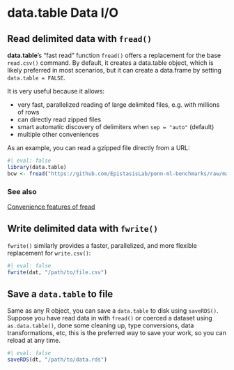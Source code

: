 # data.table Data I/O {#sec-dtdataio}

## Read delimited data with `fread()`

**data.table**'s "fast read" function `fread()` offers a replacement for the 
base `read.csv()` command. By default, it creates a data.table object, which
is likely preferred in most scenarios, but it can create a data.frame by 
setting `data.table = FALSE`.

It is very useful because it allows:

- very fast, parallelized reading of large delimited files, e.g. with millions 
of rows
- can directly read zipped files
- smart automatic discovery of delimiters when `sep = "auto"` (default)
- multiple other conveniences

As an example, you can read a gzipped file directly from a URL:

```r
#| eval: false
library(data.table)
bcw <- fread("https://github.com/EpistasisLab/penn-ml-benchmarks/raw/master/datasets/classification/breast-cancer-wisconsin/breast-cancer-wisconsin.tsv.gz")
```

### See also

[Convenience features of fread](https://github.com/Rdatatable/data.table/wiki/Convenience-features-of-fread)

## Write delimited data with `fwrite()`

`fwrite()` similarly provides a faster, parallelized, and more flexible replacement for 
`write.csv()`:

```r
#| eval: false
fwrite(dat, "/path/to/file.csv")
```

## Save a `data.table` to file

Same as any R object, you can save a `data.table` to disk using `saveRDS()`.
Suppose you have read data in with `fread()` or coerced a dataset using 
`as.data.table()`, done some cleaning up, type conversions, data 
transformations, etc, this is the preferred way to save your work, so you can 
reload at any time.

```r
#| eval: false
saveRDS(dt, "/path/to/data.rds")
```
